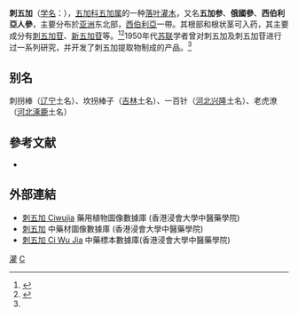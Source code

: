 {{Speciesbox
| image = Eleutherococcus senticosus.jpg
| image_width = 270px
| genus = Eleutherococcus
| species = senticosus
| authority = ([[Rupr.|Rupr.]] & [[Maxim.|Maxim.]]) Maxim.<ref name="grin">{{cite web
|url=http://www.ars-grin.gov/cgi-bin/npgs/html/taxon.pl?15004
|title=Eleutherococcus senticosus information from NPGS/GRIN
|publisher=www.ars-grin.gov
|accessdate=2008-03-04
|last=
|first=
|archive-date=2009-01-20
|archive-url=https://web.archive.org/web/20090120070752/http://www.ars-grin.gov/cgi-bin/npgs/html/taxon.pl?15004
|dead-url=yes
}}</ref>
| synonyms = 
*''Acanthopanax senticosus'' ([[Rupr.|Rupr.]] & [[Maxim.|Maxim.]]) [[Harms|Harms]]<ref name="grin"/>
*''Hedera senticosa'' Rupr. & Maxim.<ref name="grin"/>
* ''Acanthopanax senticosus var. subinermis''
* ''Eleutherococcus senticosus f. inermis''
* ''Acanthopanax cuspidatus var. tienchuanensis''
* ''Acanthopanax senticosus f. subinermis''
* ''Acanthopanax senticosus var. brevistamineus''
* ''Eleutherococcus senticosus var. subinermis''
* ''Acanthopanax senticosus'' Harms
}}

'''刺五加'''（[[学名|学名]]：{{lang|la|''Eleutherococcus senticosus''}}），[[五加科|五加科]][[五加属|五加属]]的一种[[落叶灌木|落叶灌木]]，又名'''五加参'''、'''俄國參'''、'''西伯利亞人參'''，主要分布於[[亚洲|亚洲]]东北部，[[西伯利亞|西伯利亞]]一帶。其根部和根状茎可入药，其主要成分有[[刺五加苷|刺五加苷]]、[[新五加苷|新五加苷]]等。<ref name="chiyujie">{{cite book |editor=迟玉杰 |title=保健食品学 |date=2016.05 |publisher=中国轻工业出版社 |location=北京 |isbn=9787518408283 |page=168}}</ref><ref name="jiaminru">{{cite book |author1=贾敏如 |title=国际传统药物和天然药物 |date=2006.10 |publisher=中国中医药出版社 |location=北京 |isbn=7-80231-106-3 |page=100}}</ref>1950年代[[苏联|苏联]]学者曾对刺五加及刺五加苷进行过一系列研究，并开发了刺五加提取物制成的产品。<ref name="jiaminru" />

== 别名 ==
刺拐棒（[[辽宁|辽宁]]土名）、坎拐棒子（[[吉林|吉林]]土名）、一百针（[[河北|河北]][[兴隆|兴隆]]土名）、老虎潦（[[河北|河北]][[涿鹿|涿鹿]]土名）

==參考文献==
<div class="references-small">
<references />
* {{cite web | url = http://www.bioinfo.cn/db05/KmzwSpecies.php?action=view&id=1496 | title = 刺五加 | work = 《中国高等植物数据库全库》 | publisher = 中国科学院微生物研究所 | author = 昆明植物研究所 | accessdate = 2009-02-24 | archive-date = 2016-03-05 | archive-url = https://web.archive.org/web/20160305034749/http://www.bioinfo.cn/db05/KmzwSpecies.php?action=view&id=1496 | dead-url = no }}

</div>

==外部連結==
* [http://libproject.hkbu.edu.hk/was40/detail?lang=ch&channelid=1288&searchword=herb_id=D00084 刺五加 Ciwujia] {{Wayback|url=http://libproject.hkbu.edu.hk/was40/detail?lang=ch&channelid=1288&searchword=herb_id=D00084 |date=20190702122325 }} 藥用植物圖像數據庫 (香港浸會大學中醫藥學院) {{zh}}{{en}}
*[https://sys01.lib.hkbu.edu.hk/cmed/mmid/detail.php?pid=B00048 刺五加] 中藥材圖像數據庫  (香港浸會大學中醫藥學院) {{zh}}{{en}} 
* [http://libproject.hkbu.edu.hk/was40/detail?channelid=35734&searchword=herb_id=D00572 刺五加 Ci Wu Jia] {{Wayback|url=http://libproject.hkbu.edu.hk/was40/detail?channelid=35734&searchword=herb_id=D00572 |date=20200721070803 }} 中藥標本數據庫(香港浸會大學中醫藥學院) {{zh-hant}}{{en}}
{{Taxonbar|from=Q894245}}

[[Category:藥用植物|灌]]
[[Category:五加属|C]]